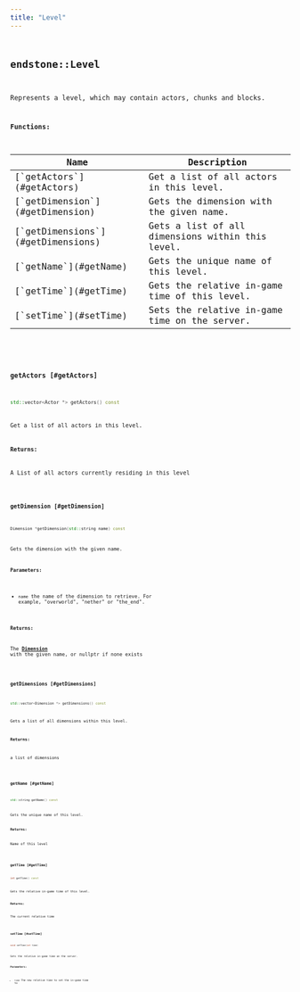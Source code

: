 ```yaml
---
title: "Level"
---
```


## <code className="doc-symbol doc-symbol-class"/> endstone::Level

Represents a level, which may contain actors, chunks and blocks.


















**Functions:**

<table>
<thead>
   <tr>
      <th>Name</th>
      <th>Description</th>
   </tr>
</thead>
<tbody>
<tr key="classendstone_1_1_level_1a6eac0b57be7148b605cbe9961261a833">
    <td>[`getActors`](#getActors)</td>
    <td>Get a list of all actors in this level.</td>
</tr>
<tr key="classendstone_1_1_level_1ad688e6ab223f171816d8ed7956075c7e">
    <td>[`getDimension`](#getDimension)</td>
    <td>Gets the dimension with the given name.</td>
</tr>
<tr key="classendstone_1_1_level_1ac4329b1323d1e61be61c1efeb4e8ecd9">
    <td>[`getDimensions`](#getDimensions)</td>
    <td>Gets a list of all dimensions within this level.</td>
</tr>
<tr key="classendstone_1_1_level_1aa55eace2debac6499fd261db27a260bf">
    <td>[`getName`](#getName)</td>
    <td>Gets the unique name of this level.</td>
</tr>
<tr key="classendstone_1_1_level_1a2a0a6904b53c1d0952c6bdcfce91d0cd">
    <td>[`getTime`](#getTime)</td>
    <td>Gets the relative in-game time of this level.</td>
</tr>
<tr key="classendstone_1_1_level_1a52d11546e286762d10b7c2a523fd2dd7">
    <td>[`setTime`](#setTime)</td>
    <td>Sets the relative in-game time on the server.</td>
</tr>
</tbody>
</table>

### <code className="doc-symbol doc-symbol-function"/> getActors [#getActors]

```cpp
std::vector<Actor *> getActors() const
```

Get a list of all actors in this level.





**Returns:**

A List of all actors currently residing in this level 





        
### <code className="doc-symbol doc-symbol-function"/> getDimension [#getDimension]

```cpp
Dimension *getDimension(std::string name) const
```

Gets the dimension with the given name.





**Parameters:**


* `name` the name of the dimension to retrieve. For example, "overworld", "nether" or "the\_end".



**Returns:**

The [**Dimension**](classendstone_1_1_dimension.md) with the given name, or nullptr if none exists 





        
### <code className="doc-symbol doc-symbol-function"/> getDimensions [#getDimensions]

```cpp
std::vector<Dimension *> getDimensions() const
```

Gets a list of all dimensions within this level.





**Returns:**

a list of dimensions 





        
### <code className="doc-symbol doc-symbol-function"/> getName [#getName]

```cpp
std::string getName() const
```

Gets the unique name of this level.





**Returns:**

Name of this level 





        
### <code className="doc-symbol doc-symbol-function"/> getTime [#getTime]

```cpp
int getTime() const
```

Gets the relative in-game time of this level.





**Returns:**

The current relative time 





        
### <code className="doc-symbol doc-symbol-function"/> setTime [#setTime]

```cpp
void setTime(int time)
```

Sets the relative in-game time on the server.





**Parameters:**


* `time` The new relative time to set the in-game time to 




        